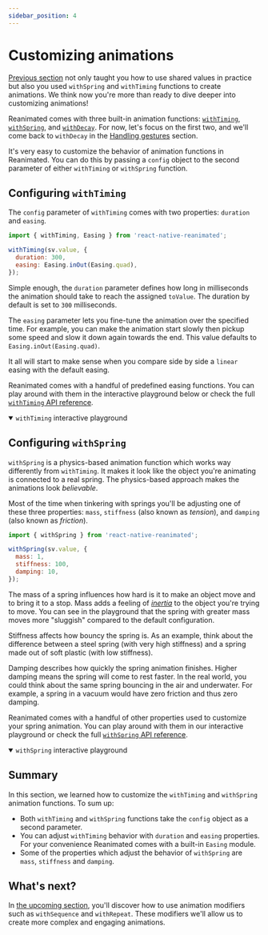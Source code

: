 ```yaml
---
sidebar_position: 4
---
```


# Customizing animations

[Previous section](/docs/fundamentals/animating-styles-and-props) not only taught you how to use shared values in practice but also you used `withSpring` and `withTiming` functions to create animations. We think now you're more than ready to dive deeper into customizing animations!

Reanimated comes with three built-in animation functions: [`withTiming`](/docs/animations/withTiming), [`withSpring`](/docs/animations/withSpring), and [`withDecay`](/docs/animations/withDecay). For now, let's focus on the first two, and we'll come back to `withDecay` in the [Handling gestures](/docs/fundamentals/handling-gestures) section.

It's very easy to customize the behavior of animation functions in Reanimated. You can do this by passing a `config` object to the second parameter of either `withTiming` or `withSpring` function.

## Configuring `withTiming`

The `config` parameter of `withTiming` comes with two properties: `duration` and `easing`.

```jsx
import { withTiming, Easing } from 'react-native-reanimated';

withTiming(sv.value, {
  duration: 300,
  easing: Easing.inOut(Easing.quad),
});
```

Simple enough, the `duration` parameter defines how long in milliseconds the animation should take to reach the assigned `toValue`. The duration by default is set to `300` milliseconds.

The `easing` parameter lets you fine-tune the animation over the specified time. For example, you can make the animation start slowly then pickup some speed and slow it down again towards the end. This value defaults to `Easing.inOut(Easing.quad)`.

It all will start to make sense when you compare side by side a `linear` easing with the default easing.


<InteractiveExample
  src={TimingEasingCompareSrc}
  component={TimingEasingCompare}
/>

Reanimated comes with a handful of predefined easing functions. You can play around with them in the interactive playground below or check the full [`withTiming` API reference](/docs/animations/withTiming).

<details open>
<summary><code>withTiming</code> interactive playground</summary>


<InteractivePlayground usePlayground={useTimingPlayground} />

</details>

## Configuring `withSpring`

`withSpring` is a physics-based animation function which works way differently from `withTiming`. It makes it look like the object you're animating is connected to a real spring. The physics-based approach makes the animations look _believable_.

Most of the time when tinkering with springs you'll be adjusting one of these three properties: `mass`, `stiffness` (also known as _tension_), and `damping` (also known as _friction_).

```jsx
import { withSpring } from 'react-native-reanimated';

withSpring(sv.value, {
  mass: 1,
  stiffness: 100,
  damping: 10,
});
```

The mass of a spring influences how hard is it to make an object move and to bring it to a stop. Mass adds a feeling of [_inertia_](https://youtu.be/qBjmO8w-QqU?t=22) to the object you're trying to move. You can see in the playground that the spring with greater mass moves more "sluggish" compared to the default configuration.


<InteractiveExample src={SpringMassCompareSrc} component={SpringMassCompare} />

Stiffness affects how bouncy the spring is. As an example, think about the difference between a steel spring (with very high stiffness) and a spring made out of soft plastic (with low stiffness).

Damping describes how quickly the spring animation finishes. Higher damping means the spring will come to rest faster. In the real world, you could think about the same spring bouncing in the air and underwater. For example, a spring in a vacuum would have zero friction and thus zero damping.

Reanimated comes with a handful of other properties used to customize your spring animation. You can play around with them in our interactive playground or check the full [`withSpring` API reference](/docs/animations/withSpring).

<details open>
<summary><code>withSpring</code> interactive playground</summary>


<InteractivePlayground usePlayground={useSpringPlayground} />

</details>

## Summary

In this section, we learned how to customize the `withTiming` and `withSpring` animation functions. To sum up:

- Both `withTiming` and `withSpring` functions take the `config` object as a second parameter.
- You can adjust `withTiming` behavior with `duration` and `easing` properties. For your convenience Reanimated comes with a built-in `Easing` module.
- Some of the properties which adjust the behavior of `withSpring` are `mass`, `stiffness` and `damping`.

## What's next?

In [the upcoming section](/docs/fundamentals/applying-modifiers), you'll discover how to use animation modifiers such as `withSequence` and `withRepeat`. These modifiers we'll allow us to create more complex and engaging animations.

